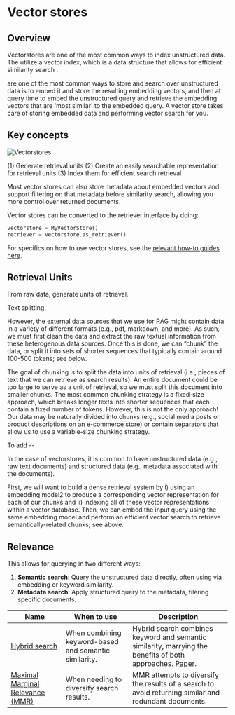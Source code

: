 # Vector stores

<span data-heading-keywords="vector,vectorstore,vectorstores,vector store,vector stores"></span>

## Overview

Vectorstores are one of the most common ways to index unstructured data.
The utilize a vector index, which is a data structure that allows for efficient similarity search .

 are one of the most common ways to store and search over unstructured data is to embed it and store the resulting embedding vectors,
and then at query time to embed the unstructured query and retrieve the embedding vectors that are 'most similar' to the embedded query.
A vector store takes care of storing embedded data and performing vector search for you.


## Key concepts

![Vectorstores](/img/vectorstores.png)
 
 (1) Generate retrieval units
 (2) Create an easily searchable representation for retrieval units
 (3) Index them for efficient search retrieval


Most vector stores can also store metadata about embedded vectors and support filtering on that metadata before
similarity search, allowing you more control over returned documents.

Vector stores can be converted to the retriever interface by doing:

```python
vectorstore = MyVectorStore()
retriever = vectorstore.as_retriever()
```

For specifics on how to use vector stores, see the [relevant how-to guides here](/docs/how_to/#vector-stores).




## Retrieval Units

From raw data, generate units of retrieval.

Text splitting. 

However, the external data sources that we use for RAG might contain data in a variety of different formats (e.g., pdf, markdown, and more). As such, we must first clean the data and extract the raw textual information from these heterogenous data sources. Once this is done, we can “chunk” the data, or split it into sets of shorter sequences that typically contain around 100-500 tokens; see below.

The goal of chunking is to split the data into units of retrieval (i.e., pieces of text that we can retrieve as search results). An entire document could be too large to serve as a unit of retrieval, so we must split this document into smaller chunks. The most common chunking strategy is a fixed-size approach, which breaks longer texts into shorter sequences that each contain a fixed number of tokens. However, this is not the only approach! Our data may be naturally divided into chunks (e.g., social media posts or product descriptions on an e-commerce store) or contain separators that allow us to use a variable-size chunking strategy.



To add -- 

In the case of vectorstores, it is common to have unstructured data (e.g., raw text documents) and structured data (e.g., metadata associated with the documents). 

First, we will want to build a dense retrieval system by i) using an embedding model2 to produce a corresponding vector representation for each of our chunks and ii) indexing all of these vector representations within a vector database. Then, we can embed the input query using the same embedding model and perform an efficient vector search to retrieve semantically-related chunks; see above.

## Relevance 

This allows for querying in two different ways:

1. **Semantic search**: Query the unstructured data directly, often using via embedding or keyword similarity.
2. **Metadata search**: Apply structured query to the metadata, filering specific documents.

| Name              | When to use                                              | Description                                                                                                                                                                            |
|-------------------|----------------------------------------------------------|----------------------------------------------------------------------------------------------------------------------------------------------------------------------------------------|
| [Hybrid search](/docs/integrations/retrievers/pinecone_hybrid_search/)     | When combining keyword-based and semantic similarity.    | Hybrid search combines keyword and semantic similarity, marrying the benefits of both approaches. [Paper](https://arxiv.org/abs/2210.11934).                                                                               |
| [Maximal Marginal Relevance (MMR)](/docs/integrations/vectorstores/pinecone/#maximal-marginal-relevance-searches) | When needing to diversify search results. | MMR attempts to diversify the results of a search to avoid returning similar and redundant documents.                                                                                  |
